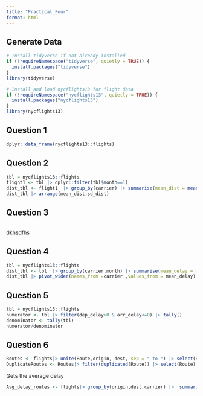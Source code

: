 ```yaml
---
title: "Practical_Four"
format: html
---
```


## Generate Data

```r
# Install tidyverse if not already installed
if (!requireNamespace("tidyverse", quietly = TRUE)) {
  install.packages("tidyverse")
}
library(tidyverse)

# Install and load nycflights13 for flight data
if (!requireNamespace("nycflights13", quietly = TRUE)) {
  install.packages("nycflights13")
}
library(nycflights13)
```

## Question 1

```r
dplyr::data_frame(nycflights13::flights)
```

## Question 2

```r

tbl = nycflights13::flights 
flight1 <- tbl |> dplyr::filter(tbl$month==1) 
dist_tbl <- flight1  |> group_by(carrier) |> summarise(mean_dist = mean(distance,na.rm = TRUE),sd_dist = sd(distance,na.rm = TRUE))
dist_tbl |> arrange(mean_dist,sd_dist)
```

## Question 3

```r

```

dkhsdfhs

## Question 4

```r
tbl = nycflights13::flights
dist_tbl <- tbl  |> group_by(carrier,month) |> summarise(mean_delay = mean(dep_delay,na.rm = TRUE))
dist_tbl |> pivot_wider(names_from =carrier ,values_from = mean_delay)
```

## Question 5

```r
tbl = nycflights13::flights
numerator <- tbl |> filter(dep_delay>0 & arr_delay<=0) |> tally()
denominator <- tally(tbl)
numerator/denominator
```

## Question 6

```r
Routes <- flights|> unite(Route,origin, dest, sep = " to ") |> select(Route,carrier) |>distinct()
DuplicateRoutes <- Routes|> filter(duplicated(Route)) |> select(Route) |> distinct()
```

Gets the average delay

```r
Avg_delay_routes <- flights|> group_by(origin,dest,carrier) |>  summarise(mean_delay = mean(dep_delay,na.rm = TRUE)) 

```
